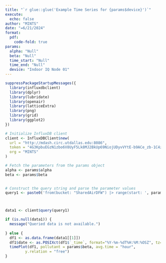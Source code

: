 ```yaml
---
title: "`r glue::glue('Example Time Series for {params$device}')`"
execute:
  echo: false
author: "MINTS"
date: "=6/21/2024"
format: 
  pdf:
    code-fold: true
params: 
  alpha: "Null"
  beta: "Null"
  time_start: "Null"
  time_end: "Null"
  device: "Indoor IQ Node 01"
---
```

```r
suppressPackageStartupMessages({
  library(influxdbclient)  
  library(dplyr)
  library(lubridate)
  library(openair)
  library(latticeExtra)
  library(png)
  library(grid)
  library(ggplot2)
})

# Initialize InfluxDB client
client <- InfluxDBClient$new(
  url = "http://mdash.circ.utdallas.edu:8086",
  token = "4G3KpbuEGzN1zbo6V8UyF5Lk8MJ2BkUp69NiojUDyvVYtE-b9ACe_zb-1C4zkYYFB3431Tno7WMt3PAa4HVpMw==",
  org = "MINTS"
)

# Fetch the parameters from the params object
alpha <- params$alpha
beta <- params$beta
  

# Construct the query string and parse the parameter values
query1 <- paste0('from(bucket: "SharedAirDFW") |> range(start: ', params$time_start, ', stop: ', params$time_end, ') |> filter(fn: (r) => r["_measurement"] == "', alpha, '") |> filter(fn: (r) => r["_field"] == "', beta, '") |> filter(fn: (r) => r["device_name"] == "', params$device, '") |> pivot(rowKey:["_time"], columnKey: ["_field"], valueColumn: "_value") |> drop(columns: ["_start", "_stop"])')



data1 <- client$query(query1)

if (is.null(data1)) {
  message("Queried data is not available.")
  
} else {
  df1 <- as.data.frame(data1[[1]])
  df1$date <- as.POSIXct(df1$`_time`, format="%Y-%m-%dT%H:%M:%OSZ", tz="UTC")
  timePlot(df1, pollutant = params$beta, avg.time = "hour",
         y.relation = "free")
}
  
```
